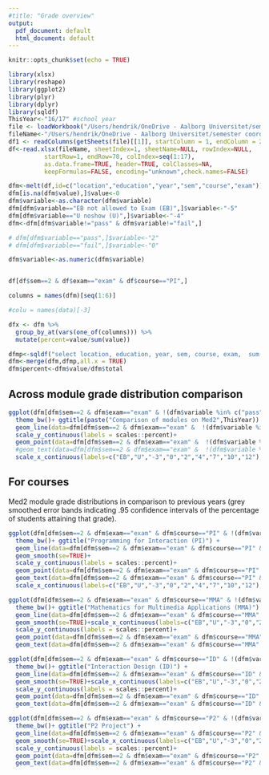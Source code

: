 ```yaml
---
#title: "Grade overview"
output:
  pdf_document: default
  html_document: default
---
```


```r
knitr::opts_chunk$set(echo = TRUE)

library(xlsx)
library(reshape)
library(ggplot2)
library(plyr)
library(dplyr)
library(sqldf)
ThisYear<-"16/17" #school year
file <- loadWorkbook("/Users/hendrik/OneDrive - Aalborg Universitet/semester coordination/Med1/grades exam Over The years Mea Med1 and 2 Medialogy.xlsx")
fileName<-"/Users/hendrik/OneDrive - Aalborg Universitet/semester coordination/Med1/grades exam Over The years Mea Med1 and 2 Medialogy.xlsx"
df1 <- readColumns(getSheets(file)[[1]], startColumn = 1, endColumn = 24, startRow = 1, endRow = 78, header = T)
df<-read.xlsx(fileName, sheetIndex=1, sheetName=NULL, rowIndex=NULL,
          startRow=1, endRow=78, colIndex=seq(1:17),
          as.data.frame=TRUE, header=TRUE, colClasses=NA,
          keepFormulas=FALSE, encoding="unknown",check.names=FALSE)

dfm<-melt(df,id=c("location","education","year","sem","course","exam"))
dfm[is.na(dfm$value),]$value<-0
dfm$variable<-as.character(dfm$variable)
dfm[dfm$variable=="EB not allowed to Exam (EB)",]$variable<-"-5"
dfm[dfm$variable=="U noshow (U)",]$variable<-"-4"
dfm<-dfm[dfm$variable!="pass" & dfm$variable!="fail",]

# dfm[dfm$variable=="pass",]$variable<-"2"
# dfm[dfm$variable=="fail",]$variable<-"0"

dfm$variable<-as.numeric(dfm$variable)


df[df$sem==2 & df$exam=="exam" & df$course=="PI",]

columns = names(dfm)[seq(1:6)]

#colu = names(data)[-3]

dfx <- dfm %>%
  group_by_at(vars(one_of(columns))) %>%
  mutate(percent=value/sum(value))

dfmp<-sqldf("select location, education, year, sem, course, exam,  sum(value) as total from dfm group by  location, education, year, sem, course, exam")
dfm<-merge(dfm,dfmp,all.x = TRUE)
dfm$percent<-dfm$value/dfm$total
```

## Across module grade distribution comparison
```r
ggplot(dfm[dfm$sem==2 & dfm$exam=="exam" & !(dfm$variable %in% c("pass", "fail")) ,],aes(x=variable,y=percent,color=course))+
  theme_bw()+ ggtitle(paste("Comparison of modules on Med2",ThisYear)) +
  geom_line(data=dfm[dfm$sem==2 & dfm$exam=="exam" &  !(dfm$variable %in% c("pass", "fail")) & dfm$year  ==ThisYear ,])+ 
  scale_y_continuous(labels = scales::percent)+
  geom_point(data=dfm[dfm$sem==2 & dfm$exam=="exam" &  !(dfm$variable %in% c("pass", "fail")) & dfm$year  ==ThisYear ,])+
  #geom_text(data=dfm[dfm$sem==2 & dfm$exam=="exam" &  !(dfm$variable %in% c("pass", "fail")) & dfm$year  ==ThisYear ,],aes(label=value),hjust=.5, vjust=1.5)+ 
  scale_x_continuous(labels=c("EB","U","-3","0","2","4","7","10","12"), breaks = c(-5,-4,-3,0,2,4,7,10,12))+xlab("grades")

```

## For courses
Med2 module grade distributions in comparison to previous years (grey smoothed error bands indicating .95 confidence intervals of the percentage of students attaining that grade).


```r
ggplot(dfm[dfm$sem==2 & dfm$exam=="exam" & dfm$course=="PI" & !(dfm$variable %in% c("pass", "fail")) ,],aes(x=variable,y=percent))+
  theme_bw()+ ggtitle("Programming for Interaction (PI)") +
  geom_line(data=dfm[dfm$sem==2 & dfm$exam=="exam" & dfm$course=="PI" &  !(dfm$variable %in% c("pass", "fail")) & dfm$year  ==ThisYear ,])+ 
  geom_smooth(se=TRUE)+ 
  scale_y_continuous(labels = scales::percent)+
  geom_point(data=dfm[dfm$sem==2 & dfm$exam=="exam" & dfm$course=="PI" & !(dfm$variable %in% c("pass", "fail")) & dfm$year  ==ThisYear ,])+
  geom_text(data=dfm[dfm$sem==2 & dfm$exam=="exam" & dfm$course=="PI" & !(dfm$variable %in% c("pass", "fail")) & dfm$year  ==ThisYear ,],aes(label=value),hjust=.5, vjust=1.5)+ 
  scale_x_continuous(labels=c("EB","U","-3","0","2","4","7","10","12"), breaks = c(-5,-4,-3,0,2,4,7,10,12))+xlab("grades")


```


```r
ggplot(dfm[dfm$sem==2 & dfm$exam=="exam" & dfm$course=="MMA" & !(dfm$variable %in% c("pass", "fail")) ,],aes(x=variable,y=percent))+
  theme_bw()+ ggtitle("Mathematics for Multimedia Applications (MMA)") +
  geom_line(data=dfm[dfm$sem==2 & dfm$exam=="exam" & dfm$course=="MMA" &  !(dfm$variable %in% c("pass", "fail")) & dfm$year  ==ThisYear ,])+ 
  geom_smooth(se=TRUE)+scale_x_continuous(labels=c("EB","U","-3","0","2","4","7","10","12"), breaks = c(-5,-4,-3,0,2,4,7,10,12))+ 
  scale_y_continuous(labels = scales::percent)+
  geom_point(data=dfm[dfm$sem==2 & dfm$exam=="exam" & dfm$course=="MMA" & !(dfm$variable %in% c("pass", "fail")) & dfm$year  ==ThisYear ,])+
  geom_text(data=dfm[dfm$sem==2 & dfm$exam=="exam" & dfm$course=="MMA" & !(dfm$variable %in% c("pass", "fail")) & dfm$year  ==ThisYear ,],aes(label=value),hjust=.5, vjust=1.5)+xlab("grades")
```

```r
ggplot(dfm[dfm$sem==2 & dfm$exam=="exam" & dfm$course=="ID" & !(dfm$variable %in% c("pass", "fail")) ,],aes(x=variable,y=percent))+
  theme_bw()+ ggtitle("Interaction Design (ID)") +
  geom_line(data=dfm[dfm$sem==2 & dfm$exam=="exam" & dfm$course=="ID" &  !(dfm$variable %in% c("pass", "fail")) & dfm$year  ==ThisYear ,])+ 
  geom_smooth(se=TRUE)+scale_x_continuous(labels=c("EB","U","-3","0","2","4","7","10","12"), breaks = c(-5,-4,-3,0,2,4,7,10,12))+ 
  scale_y_continuous(labels = scales::percent)+
  geom_point(data=dfm[dfm$sem==2 & dfm$exam=="exam" & dfm$course=="ID" & !(dfm$variable %in% c("pass", "fail")) & dfm$year  ==ThisYear ,])+
  geom_text(data=dfm[dfm$sem==2 & dfm$exam=="exam" & dfm$course=="ID" & !(dfm$variable %in% c("pass", "fail")) & dfm$year  ==ThisYear ,],aes(label=value),hjust=.5, vjust=1.5)+xlab("grades")
```



```r
ggplot(dfm[dfm$sem==2 & dfm$exam=="exam" & dfm$course=="P2" & !(dfm$variable %in% c("pass", "fail")) ,],aes(x=variable,y=percent))+
  theme_bw()+ ggtitle("P2 Project") +
  geom_line(data=dfm[dfm$sem==2 & dfm$exam=="exam" & dfm$course=="P2" &  !(dfm$variable %in% c("pass", "fail")) & dfm$year  ==ThisYear ,])+ 
  geom_smooth(se=TRUE)+scale_x_continuous(labels=c("EB","U","-3","0","2","4","7","10","12"), breaks = c(-5,-4,-3,0,2,4,7,10,12))+ 
  scale_y_continuous(labels = scales::percent)+
  geom_point(data=dfm[dfm$sem==2 & dfm$exam=="exam" & dfm$course=="P2" & !(dfm$variable %in% c("pass", "fail")) & dfm$year  ==ThisYear ,])+
  geom_text(data=dfm[dfm$sem==2 & dfm$exam=="exam" & dfm$course=="P2" & !(dfm$variable %in% c("pass", "fail")) & dfm$year  ==ThisYear ,],aes(label=value),hjust=.5, vjust=1.5)+xlab("grades")

```

